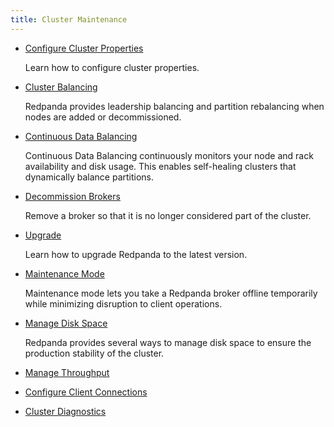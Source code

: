 ```yaml
---
title: Cluster Maintenance
---
```


<head>
    <meta name="title" content="Cluster Maintenance | Redpanda Docs"/>
    <meta name="description" content="Cluster Maintenance"/>
    <link rel="canonical" href="https://docs.redpanda.com/docs/manage/cluster-maintenance/" />
</head>


- [Configure Cluster Properties](../cluster-maintenance/cluster-property-configuration)

    Learn how to configure cluster properties.

- [Cluster Balancing](../cluster-maintenance/cluster-balancing)

    Redpanda provides leadership balancing and partition rebalancing when nodes are added or decommissioned. 

- [Continuous Data Balancing](../cluster-maintenance/continuous-data-balancing)

    Continuous Data Balancing continuously monitors your node and rack availability and disk usage. This enables self-healing clusters that dynamically balance partitions. 

- [Decommission Brokers](../cluster-maintenance/decommission-brokers)

    Remove a broker so that it is no longer considered part of the cluster.

- [Upgrade](../cluster-maintenance/rolling-upgrade)

    Learn how to upgrade Redpanda to the latest version.

- [Maintenance Mode](../../manage/node-management)

  Maintenance mode lets you take a Redpanda broker offline temporarily while minimizing disruption to client operations.

- [Manage Disk Space](../cluster-maintenance/disk-utilization)

    Redpanda provides several ways to manage disk space to ensure the production stability of the cluster.

- [Manage Throughput](../cluster-maintenance/manage-throughput)

    <ManageThroughputIntro/>

- [Configure Client Connections](../cluster-maintenance/configure-availability)

    <ConfigureAvailabilityIntro/>

- [Cluster Diagnostics](../cluster-maintenance/cluster-diagnostics)

    <ClusterDiagnosticsIntro/>
